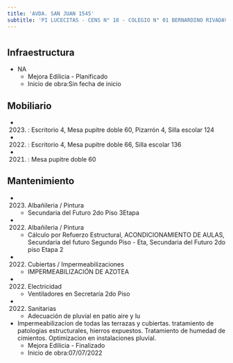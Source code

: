 ```yaml
---
title: 'AVDA. SAN JUAN 1545'
subtitle: 'PI LUCECITAS - CENS N° 18 - COLEGIO N° 01 BERNARDINO RIVADAVIA - ESC. DE COM. N° 36 ISAAC HALPERIN'
---
```


#
## Infraestructura

* NA 
    + Mejora Edilicia - Planificado 
    + Inicio de obra:Sin fecha de inicio 



## Mobiliario

*  (2023) : Escritorio 4, Mesa pupitre doble 60, Pizarrón 4, Silla escolar 124 

*  (2022) : Escritorio 4, Mesa pupitre doble 66, Silla escolar 136 

*  (2021) : Mesa pupitre doble 60 





## Mantenimiento

*  (2023) Albañileria / Pintura 
    + Secundaria del Futuro 2do Piso 3Etapa

*  (2022) Albañileria / Pintura 
    + Cálculo por Refuerzo Estructural, ACONDICIONAMIENTO DE AULAS, Secundaria del futuro Segundo Piso - Eta, Secundaria del Futuro 2do piso Etapa 2

*  (2022) Cubiertas / Impermeabilizaciones 
    + IMPERMEABILIZACIÓN DE AZOTEA

*  (2022) Electricidad 
    + Ventiladores en Secretaría 2do Piso

*  (2022) Sanitarias 
    + Adecuación de pluvial en patio aire y lu




* Impermeabilizacion de todas las terrazas y cubiertas. tratamiento de patologias estructurales, hierros expuestos. Tratamiento de humedad de cimientos. Optimizacion en instalaciones pluvial. 
    + Mejora Edilicia - Finalizado 
    + Inicio de obra:07/07/2022 




